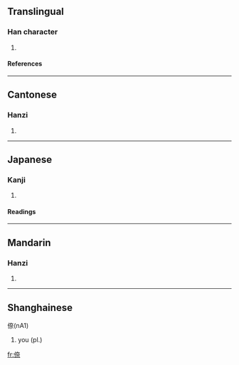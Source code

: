 ==Translingual==
===Han character===
{{Han char|rn=9|rad=人|as=08|sn=10|four=2429<sub>1</sub>|canj=人大一火 (OKMF)}}
# {{defn|Han}}
====References====
{{Han ref|kx=0109.171|dkj=00818|dj=0232.200|hdz=10172.090|uh=5037|ud=20535|bh=D0D2|bd=53458}}
----
==Cantonese==
===Hanzi===
{{yue-hanzi|jyut=|y=noi6}}
# {{defn|Cantonese}}
----
==Japanese==
===Kanji===
{{ja-kanji|grade=|rs=人08}}
# {{defn|Japanese}}
====Readings====
{{ja-readings|on=[[だい]] (dai), [[ない]] (nai)|kun=[[なんじ]] (nanji)}}
----
==Mandarin==
===Hanzi===
{{cmn-hanzi|pin=[[nài]] ([[nai4]]), [[zhì]] ([[zhi4]])|wg=nai<sup>4</sup>, chih<sup>4</sup>}}
# {{defn|Mandarin}}
----
==Shanghainese==
倷(nA1) 
# you (pl.)
[[fr:倷]]